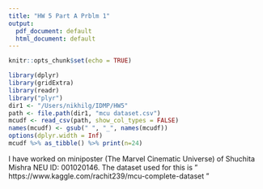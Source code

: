 ```yaml
---
title: "HW 5 Part A Prblm 1"
output:
  pdf_document: default
  html_document: default
---
```


```r
knitr::opts_chunk$set(echo = TRUE)
```

```r
library(dplyr)
library(gridExtra)
library(readr)
library("plyr")
dir1 <- "/Users/nikhilg/IDMP/HW5"
path <- file.path(dir1, "mcu dataset.csv")
mcudf <- read_csv(path, show_col_types = FALSE)
names(mcudf) <- gsub(" ", "_", names(mcudf))
options(dplyr.width = Inf)
mcudf %>% as_tibble() %>% print(n=24)
```

I have worked on miniposter (The Marvel Cinematic Universe) of Shuchita Mishra NEU ID: 001020146. The dataset used for this is " https://www.kaggle.com/rachit239/mcu-complete-dataset "
